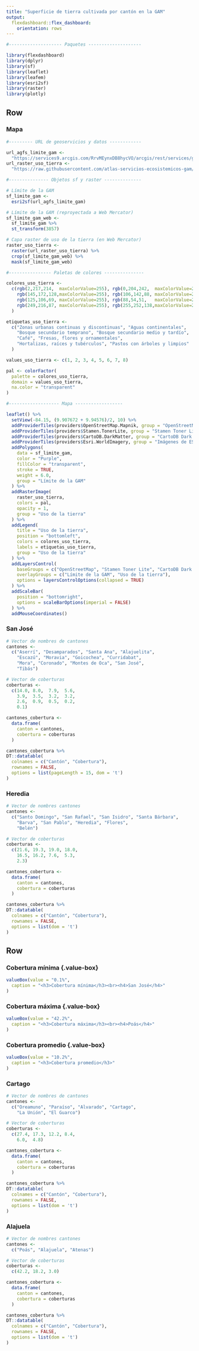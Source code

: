 ```yaml
---
title: "Superficie de tierra cultivada por cantón en la GAM"
output: 
  flexdashboard::flex_dashboard:
    orientation: rows
---
```


```r
#-------------------- Paquetes --------------------

library(flexdashboard)
library(dplyr)
library(sf)
library(leaflet)
library(leafem)
library(esri2sf)
library(raster)
library(plotly)

```

Row {data-height=550}
-----------------------------------------------------------------------

### Mapa {data-width=600}
```r

#--------- URL de geoservicios y datos ------------

url_agfs_limite_gam <-
  "https://services9.arcgis.com/RrvMEynxDB8hycVO/arcgis/rest/services/gam_limite_gam/FeatureServer/0"
url_raster_uso_tierra <-
  "https://raw.githubusercontent.com/atlas-servicios-ecosistemicos-gam/datos/master/uso-tierra/gam/USO_COBERTURA_GAM_WEB.tif"

#--------------- Objetos sf y raster --------------

# Límite de la GAM
sf_limite_gam <- 
  esri2sf(url_agfs_limite_gam)

# Límite de la GAM (reproyectada a Web Mercator)
sf_limite_gam_web <- 
  sf_limite_gam %>%
  st_transform(3857)

# Capa raster de uso de la tierra (en Web Mercator)
raster_uso_tierra <-
  raster(url_raster_uso_tierra) %>%
  crop(sf_limite_gam_web) %>%
  mask(sf_limite_gam_web)

#---------------- Paletas de colores ---------------

colores_uso_tierra <- 
  c(rgb(2,217,214,  maxColorValue=255), rgb(0,204,242,  maxColorValue=255), 
    rgb(145,172,128,maxColorValue=255), rgb(106,142,88, maxColorValue=255),
    rgb(125,106,69, maxColorValue=255), rgb(88,54,51,   maxColorValue=255),
    rgb(249,216,87, maxColorValue=255), rgb(255,252,138,maxColorValue=255)
  )

etiquetas_uso_tierra <- 
  c("Zonas urbanas continuas y discontinuas", "Aguas continentales", 
    "Bosque secundario temprano", "Bosque secundario medio y tardío",
    "Café", "Fresas, flores y ornamentales", 
    "Hortalizas, raíces y tubérculos", "Pastos con árboles y limpios"
  )

values_uso_tierra <- c(1, 2, 3, 4, 5, 6, 7, 8)

pal <- colorFactor(
  palette = colores_uso_tierra, 
  domain = values_uso_tierra,
  na.color = "transparent"
)

```

```r

#------------------- Mapa ------------------

leaflet() %>%
  setView(-84.15, (9.907672 + 9.94576)/2, 10) %>%
  addProviderTiles(providers$OpenStreetMap.Mapnik, group = "OpenStreetMap") %>%
  addProviderTiles(providers$Stamen.TonerLite, group = "Stamen Toner Lite") %>%
  addProviderTiles(providers$CartoDB.DarkMatter, group = "CartoDB Dark Matter") %>%
  addProviderTiles(providers$Esri.WorldImagery, group = "Imágenes de ESRI") %>%
  addPolygons(
    data = sf_limite_gam,
    color = "Purple",
    fillColor = "transparent",
    stroke = TRUE,
    weight = 6.0,
    group = "Límite de la GAM"
  ) %>%
  addRasterImage(
    raster_uso_tierra,
    colors = pal,
    opacity = 1,
    group = "Uso de la tierra"
  ) %>%
  addLegend(
    title = "Uso de la tierra",
    position = "bottomleft",
    colors = colores_uso_tierra,
    labels = etiquetas_uso_tierra,
    group = "Uso de la tierra"
  ) %>%
  addLayersControl(
    baseGroups = c("OpenStreetMap", "Stamen Toner Lite", "CartoDB Dark Matter", "Imágenes de ESRI"),
    overlayGroups = c("Límite de la GAM", "Uso de la tierra"),
    options = layersControlOptions(collapsed = TRUE)    
  ) %>%  
  addScaleBar(
    position = "bottomright",
    options = scaleBarOptions(imperial = FALSE)
  ) %>%
  addMouseCoordinates()
```

### San José {data-width=200}
```r

# Vector de nombres de cantones
cantones <- 
  c("Aserrí", "Desamparados", "Santa Ana", "Alajuelita", 
    "Escazú", "Moravia", "Goicochea", "Curridabat",
    "Mora", "Coronado", "Montes de Oca", "San José", 
    "Tibás")

# Vector de coberturas
coberturas <- 
  c(14.0, 8.0,  7.9,  5.6, 
    3.9,  3.5,  3.2,  3.2, 
    2.6,  0.9,  0.5,  0.2,
    0.1)

cantones_cobertura <- 
  data.frame(
    canton = cantones, 
    cobertura = coberturas
  )

cantones_cobertura %>%
DT::datatable(
  colnames = c("Cantón", "Cobertura"),
  rownames = FALSE,
  options = list(pageLength = 15, dom = 't')
)

```

### Heredia {data-width=200}
```r

# Vector de nombres cantones
cantones <- 
  c("Santo Domingo", "San Rafael", "San Isidro", "Santa Bárbara",
    "Barva", "San Pablo", "Heredia", "Flores",
    "Belén")

# Vector de coberturas
coberturas <- 
  c(21.6, 19.3, 19.0, 18.0, 
    16.5, 16.2, 7.6,  5.3, 
    2.3)

cantones_cobertura <- 
  data.frame(
    canton = cantones, 
    cobertura = coberturas
  )

cantones_cobertura %>%
DT::datatable(
  colnames = c("Cantón", "Cobertura"),
  rownames = FALSE,
  options = list(dom = 't')
)

```

Row {data-height=450}
-----------------------------------------------------------------------

### Cobertura mínima {.value-box} {data-width=200}
```r
valueBox(value = "0.1%", 
  caption = "<h3>Cobertura mínima</h3><br><h4>San José</h4>"
)
```

### Cobertura máxima {.value-box} {data-width=200}
```r
valueBox(value = "42.2%", 
  caption = "<h3>Cobertura máxima</h3><br><h4>Poás</h4>"
)
```

### Cobertura promedio {.value-box} {data-width=200}
```r
valueBox(value = "10.2%", 
  caption = "<h3>Cobertura promedio</h3>"
)
```

### Cartago {data-width=200}
```r

# Vector de nombres de cantones
cantones <- 
  c("Oreamuno", "Paraíso", "Alvarado", "Cartago",
    "La Unión", "El Guarco")

# Vector de coberturas
coberturas <- 
  c(27.4, 17.3, 12.2, 8.4, 
    6.0,  4.8)

cantones_cobertura <- 
  data.frame(
    canton = cantones, 
    cobertura = coberturas
  )

cantones_cobertura %>%
DT::datatable(
  colnames = c("Cantón", "Cobertura"),
  rownames = FALSE,
  options = list(dom = 't')
)

```

### Alajuela {data-width=200}
```r

# Vector de nombres cantones
cantones <- 
  c("Poás", "Alajuela", "Atenas")

# Vector de coberturas
coberturas <- 
  c(42.2, 18.2, 3.0)

cantones_cobertura <- 
  data.frame(
    canton = cantones, 
    cobertura = coberturas
  )

cantones_cobertura %>%
DT::datatable(
  colnames = c("Cantón", "Cobertura"),
  rownames = FALSE,
  options = list(dom = 't')
)

```